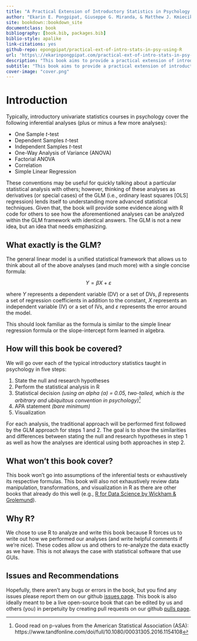```yaml
---
title: "A Practical Extension of Introductory Statistics in Psychology using R"
author: "Ekarin E. Pongpipat, Giuseppe G. Miranda, & Matthew J. Kmiecik"
site: bookdown::bookdown_site
documentclass: book
bibliography: [book.bib, packages.bib]
biblio-style: apalike
link-citations: yes
github-repo: epongpipat/practical-ext-of-intro-stats-in-psy-using-R
url: 'https\://ekarinpongpipat.com/practical-ext-of-intro-stats-in-psy-using-R/'
description: "This book aims to provide a practical extension of introductory statistics typically taught in psychology into the general linear model (GLM) using R."
subtitle: "This book aims to provide a practical extension of introductory statistics typically taught in psychology into the general linear model (GLM) using R."
cover-image: "cover.png"
---
```


# Introduction

Typically, introductory univariate statistics courses in psychology cover the following inferential analyses (plus or minus a few more analyses):

* One Sample *t*-test
* Dependent Samples *t*-test
* Independent Samples *t*-test
* One-Way Analysis of Variance (ANOVA)
* Factorial ANOVA
* Correlation
* Simple Linear Regression

These conventions may be useful for quickly talking about a particular statistical analysis with others; however, thinking of these analyses as derivatives (or special cases) of the GLM (i.e., ordinary least squares [OLS] regression) lends itself to understanding more advanced statistical techniques. Given that, the book will provide some evidence along with R code for others to see how the aforementioned analyses can be analyzed within the GLM framework with identical answers. The GLM is not a new idea, but an idea that needs emphasizing.

## What exactly is the GLM?
The general linear model is a unified statistical framework that allows us to think about all of the above analyses (and much more) with a single concise formula:

$$Y = \beta X + \varepsilon$$

where $Y$ represents a dependent variable (DV) or a set of DVs, $\beta$ represents a set of regression coefficients in addition to the constant, $X$ represents an independent variable (IV) or a set of IVs, and $\varepsilon$ represents the error around the model.

This should look familiar as the formula is similar to the simple linear regression formula or the slope-intercept form learned in algebra.

## How will this book be covered?
We will go over each of the typical introductory statistics taught in psychology in five steps:

1. State the null and research hypotheses
2. Perform the statistical analysis in R
3. Statistical decision *(using an alpha ($\alpha$) = 0.05, two-tailed, which is the arbitrary and ubiquitous convention in psychology)[^1]*
4. APA statement *(bare minimum)*
5. Visualization

For each analysis, the traditional approach will be performed first followed by the GLM approach for steps 1 and 2. The goal is to show the similarities and differences between stating the null and research hypotheses in step 1 as well as how the analyses are identical using both approaches in step 2.

## What won't this book cover?
This book won't go into assumptions of the inferential tests or exhaustively its respective formulas.
This book will also not exhaustively review data manipulation, transformations, and visualization in R as there are other books that already do this well (e.g., <a href="http://r4ds.had.co.nz/" target="_blank">R for Data Science by Wickham & Grolemund</a>).

[^1]: Good read on p-values from the American Statistical Association (ASA): https://www.tandfonline.com/doi/full/10.1080/00031305.2016.1154108

## Why R?
We chose to use R to analyze and write this book because R forces us to write out how we performed our analyses (and write helpful comments if we're nice). These codes allow us and others to re-analyze the data exactly as we have. This is not always the case with statistical software that use GUIs.

## Issues and Recommendations

Hopefully, there aren't any bugs or errors in the book, but you find any issues please report them on our github <a href="https://github.com/epongpipat/practical-ext-of-intro-stats-in-psy-using-R/issues" target="_blank">issues page</a>. This book is also ideally meant to be a live open-source book that can be edited by us and others (you) in perpetuity by creating pull requests on our github <a href="https://github.com/epongpipat/practical-ext-of-intro-stats-in-psy-using-R/pulls" target="_blank">pulls page</a>. 
